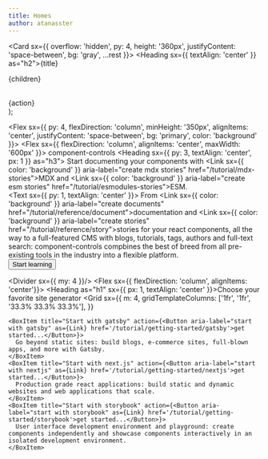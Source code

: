 ```yaml
---
title: Homes
author: atanasster
---
```



  <Card sx={{ overflow: 'hidden', py: 4, height: '360px', justifyContent: 'space-between', bg: 'gray', ...rest }}>
    <Box>
      <Heading sx={{ textAlign: 'center' }} as="h2">{title}</Heading>
      <p>{children}</p>
    </Box>  
    {action}
  </Card>  
);

<Flex sx={{ py: 4, flexDirection: 'column',  minHeight: '350px', alignItems: 'center', justifyContent: 'space-between', bg: 'primary', color: 'background' }}>
  <Flex sx={{ flexDirection: 'column', alignItems: 'center',  maxWidth: '600px' }}>
    <Heading as="h1">component-controls</Heading>
    <Heading sx={{ py: 3, textAlign: 'center', px: 1 }} as="h3">
      Start documenting your components with <Link sx={{ color: 'background' }} aria-label="create mdx stories" href="/tutorial/mdx-stories">MDX</Link> and <Link sx={{ color: 'background' }} aria-label="create esm stories" href="/tutorial/esmodules-stories">ESM</Link>.
    </Heading>  
    <Text sx={{ py: 1, textAlign: 'center' }}>
      From <Link sx={{ color: 'background' }} aria-label="create documents" href="/tutorial/reference/document">documentation</Link> and <Link sx={{ color: 'background' }} aria-label="create stories" href="/tutorial/reference/story">stories</Link> for your react components, all the way to a full-featured CMS with blogs, tutorials, tags, authors and full-text search: component-controls compbines the best of breed from all pre-existing tools in the industry into a flexible platform.
    </Text>
  </Flex>  
  <Button aria-label="visit tutorial" as={Link} href='/tutorial/'>Start learning</Button>
</Flex>  


<Divider sx={{ my: 4 }}/>
<Flex sx={{ flexDirection: 'column', alignItems: 'center'}}>
  <Heading as="h1" sx={{ px: 1, textAlign: 'center' }}>Choose your favorite site generator</Heading>
  <Grid
    sx={{
      m: 4,
      gridTemplateColumns: ['1fr', '1fr', '33.3% 33.3% 33.3%'],
    }}
  >
    <BoxItem title="Start with gatsby" action={<Button aria-label="start with gatsby" as={Link} href='/tutorial/getting-started/gatsby'>get started...</Button>}>
      Go beyond static sites: build blogs, e-commerce sites, full-blown apps, and more with Gatsby.
    </BoxItem>
    <BoxItem title="Start with next.js" action={<Button aria-label="start with nextjs" as={Link} href='/tutorial/getting-started/nextjs'>get started...</Button>}>
      Production grade react applications: build static and dynamic websites and web applications that scale.
    </BoxItem>
    <BoxItem title="Start with storybook" action={<Button aria-label="start with storybook" as={Link} href='/tutorial/getting-started/storybook'>get started...</Button>}>
      User interface development environment and playground: create components independently and showcase components interactively in an isolated development environment.
    </BoxItem>
  </Grid>
</Flex>  
